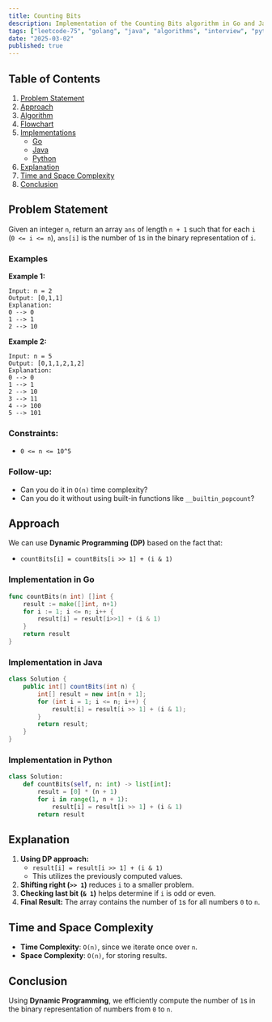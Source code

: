 ```yaml
---
title: Counting Bits
description: Implementation of the Counting Bits algorithm in Go and Java. 
tags: ["leetcode-75", "golang", "java", "algorithms", "interview", "python", "leetcode"]
date: "2025-03-02"
published: true
---
```


## Table of Contents

1. [Problem Statement](#problem-statement)
2. [Approach](#approach)
3. [Algorithm](#algorithm)
4. [Flowchart](#flowchart)
5. [Implementations](#implementations)
   - [Go](#implementation-in-go)
   - [Java](#implementation-in-java)
   - [Python](#implementation-in-python)
6. [Explanation](#explanation)
7. [Time and Space Complexity](#time-and-space-complexity)
8. [Conclusion](#conclusion)

## Problem Statement


Given an integer `n`, return an array `ans` of length `n + 1` such that for each `i` (`0 <= i <= n`), `ans[i]` is the number of `1`s in the binary representation of `i`.

### Examples

**Example 1:**

```
Input: n = 2
Output: [0,1,1]
Explanation:
0 --> 0
1 --> 1
2 --> 10
```

**Example 2:**

```
Input: n = 5
Output: [0,1,1,2,1,2]
Explanation:
0 --> 0
1 --> 1
2 --> 10
3 --> 11
4 --> 100
5 --> 101
```

### Constraints:

- `0 <= n <= 10^5`

### Follow-up:

- Can you do it in `O(n)` time complexity?
- Can you do it without using built-in functions like `__builtin_popcount`?

## Approach

We can use **Dynamic Programming (DP)** based on the fact that:

- `countBits[i] = countBits[i >> 1] + (i & 1)`

### Implementation in Go

```go
func countBits(n int) []int {
    result := make([]int, n+1)
    for i := 1; i <= n; i++ {
        result[i] = result[i>>1] + (i & 1)
    }
    return result
}
```

### Implementation in Java

```java
class Solution {
    public int[] countBits(int n) {
        int[] result = new int[n + 1];
        for (int i = 1; i <= n; i++) {
            result[i] = result[i >> 1] + (i & 1);
        }
        return result;
    }
}
```

### Implementation in Python
```python
class Solution:
    def countBits(self, n: int) -> list[int]:
        result = [0] * (n + 1)
        for i in range(1, n + 1):
            result[i] = result[i >> 1] + (i & 1)
        return result
```


## Explanation

1. **Using DP approach:**
   - `result[i] = result[i >> 1] + (i & 1)`
   - This utilizes the previously computed values.
2. **Shifting right (`>> 1`)** reduces `i` to a smaller problem.
3. **Checking last bit (`& 1`)** helps determine if `i` is odd or even.
4. **Final Result:** The array contains the number of `1`s for all numbers `0` to `n`.

## Time and Space Complexity

- **Time Complexity**: `O(n)`, since we iterate once over `n`.
- **Space Complexity**: `O(n)`, for storing results.

## Conclusion

Using **Dynamic Programming**, we efficiently compute the number of `1`s in the binary representation of numbers from `0` to `n`.

